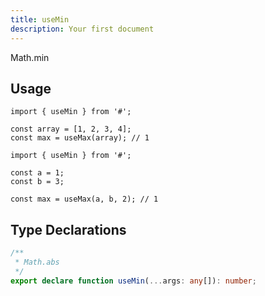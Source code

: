 ```yaml
---
title: useMin
description: Your first document
---
```


Math.min

## Usage

```tsx
import { useMin } from '#';

const array = [1, 2, 3, 4];
const max = useMax(array); // 1
```

```tsx
import { useMin } from '#';

const a = 1;
const b = 3;

const max = useMax(a, b, 2); // 1
```

## Type Declarations

```typescript
/**
 * Math.abs
 */
export declare function useMin(...args: any[]): number;
```
